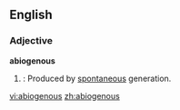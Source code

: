 ==English==
===Adjective===
'''abiogenous'''
#{{biology}}: Produced by [[spontaneous]] generation.

[[vi:abiogenous]]
[[zh:abiogenous]]